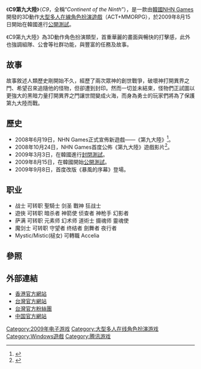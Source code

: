 {{noteTA
|G1=Games
}}
{{Infobox VG
|title =C9第九大陸
|image = 
|original = ''C9''<br/>（''Continent of the Ninth''）
|developer = [[NHN_Games|NHN Games]]
|publisher = [[NHN_Games|NHN Games]]
|distributor = 
|designer = 
|engine = 
|version =
|released = {{vgrelease|KR|2009年8月15日（[[公開測試|公開測試]]）}}
|genre = [[MMORPG|MMORPG]]
|modes = [[Multiplayer_video_game|Multiplayer]]
|ratings = 
|platforms = [[個人電腦|PC]]（[[Windows|Windows]]）
|media = 
|requirements = 
|onlinegame = 1
}}
《'''C9第九大陸'''》（''C9''，全稱“''Continent of the Ninth''”），是一款由[[韓國|韓國]][[NHN_Games|NHN Games]]開發的3D動作[[大型多人在線角色扮演遊戲|大型多人在線角色扮演遊戲]]（ACT+MMORPG），於2009年8月15日開始在韓國進行[[公開測試|公開測試]]。

《C9第九大陸》為3D動作角色扮演類型，首重華麗的畫面與暢快的打擊感，此外也強調組隊、公會等社群功能，與豐富的任務及故事。


==故事==
故事敘述人類歷史剛開始不久，經歷了兩次眾神的創世戰爭，破壞神打開異界之門、希望召來追隨他的怪物，但卻遭到封印。然而一切並未結束，怪物們正試圖以更強大的黑暗力量打開異界之門讓世間變成火海，而身為勇士的玩家們將為了保護第九大陸而戰。

==歷史==
*2008年6月19日，NHN Games正式宣佈新遊戲——《第九大陸》<ref>{{Cite web |url=http://gnn.gamer.com.tw/5/30985.html |title=NHN Games 預定 19 日曝光新款動作角色扮演線上遊戲《C9》 |access-date=2009-10-03 |archive-date=2016-03-04 |archive-url=https://web.archive.org/web/20160304084921/http://gnn.gamer.com.tw/5/30985.html |dead-url=no }}</ref>。
*2008年10月24日，NHN Games首度公佈《第九大陸》遊戲影片<ref>{{Cite web |url=http://gnn.gamer.com.tw/6/33096.html |title=3D 動作線上遊戲《C9》正式亮相 展現刺激戰鬥情境  |access-date=2009-10-03 |archive-date=2016-03-04 |archive-url=https://web.archive.org/web/20160304084420/http://gnn.gamer.com.tw/6/33096.html |dead-url=no }}</ref>。
*2009年3月3日，在韓國進行[[封閉測試|封閉測試]]。
*2009年8月15日，在韓國開始[[公開測試|公開測試]]。
*2009年9月8日，首度改版《暴風的序幕》登場。
==职业==
*战士 可转职 聖騎士  剑圣  戰神  狂战士
*遊俠 可转职 暗杀者  神箭使  侦查者  神枪手 幻影者
*萨满 可转职 元素师  幻术师  道術士  摄魂师 靈魂使
*魔剑士 可转职 守望者  终结者 劍舞者 夜行者
*Mystic/Mistic(槌女) 可轉職 Accelia

==參照==
{{Reflist}}

==外部連結==
*[http://hk.beanfun.com/C9/ 香港官方網站] {{Wayback|url=http://hk.beanfun.com/C9/ |date=20180502054803 }}
*[http://tw.beanfun.com/C9/ 台灣官方網站] {{Wayback|url=http://tw.beanfun.com/C9/ |date=20151201200512 }}
*[https://www.facebook.com/C9Taiwan 台灣官方粉絲團]
*[http://c9.xiyouxi.com/ 中国官方網站]

{{腾讯游戏}}

{{DEFAULTSORT:C9}}
[[Category:2009年电子游戏|Category:2009年电子游戏]]
[[Category:大型多人在线角色扮演游戏|Category:大型多人在线角色扮演游戏]]
[[Category:Windows遊戲|Category:Windows遊戲]]
[[Category:腾讯游戏|Category:腾讯游戏]]